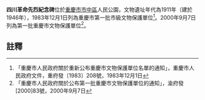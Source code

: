 {{msg:重慶市文物保護單位
|名稱 = 四川革命先烈紀念碑
|編號 = 2
|圖片 = 
|級別 = 2
|分類 = 
|時代 = 1911年（建於1946年）
|地点 = [[重慶市|重慶市]][[市中區_(重慶市)|市中區]]人民公園
|坐標 = 
|登錄 = 1983年12月1日
}}
{{msg:重慶市文物保護單位
|名稱 = 四川革命先烈紀念碑
|編號 = 129
|圖片 = 
|級別 = 5
|分類 = 
|時代 = 1946年
|地点 = [[渝中區|渝中區]]人民公園
|坐標 = 
|登錄 = 2000年9月7日
}}
'''四川革命先烈紀念碑'''位於[[重慶市|重慶市]][[市中區_(重慶市)|市中區]]人民公園，文物遺址年代為1911年（建於1946年），1983年12月1日列為重慶市第一批市級文物保護單位<ref>「重慶市人民政府關於重新公布重慶市文物保護單位名單的通知」，重慶市人民政府文件，重府發〔1983〕208號，1983年12月1日</ref>。2000年9月7日列為第一批重慶市文物保護單位<ref>「重慶市人民政府關於公布第一批重慶市文物保護單位的通知」，渝府發[2000]83號，2000年9月7日</ref>。
== 註釋 ==
{{reflist}}
{{文物保護單位小作品}}